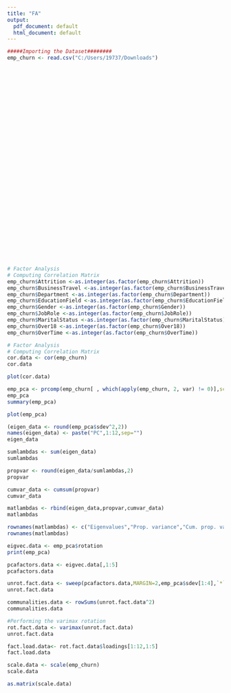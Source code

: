 ---
title: "FA"
output:
  pdf_document: default
  html_document: default
---
```{r}
#####Importing the Dataset########
emp_churn <- read.csv("C:/Users/19737/Downloads")



































```
```{r}
# Factor Analysis
# Computing Correlation Matrix
emp_churn$Attrition <-as.integer(as.factor(emp_churn$Attrition))
emp_churn$BusinessTravel <-as.integer(as.factor(emp_churn$BusinessTravel))
emp_churn$Department <-as.integer(as.factor(emp_churn$Department))
emp_churn$EducationField <-as.integer(as.factor(emp_churn$EducationField))
emp_churn$Gender <-as.integer(as.factor(emp_churn$Gender))
emp_churn$JobRole <-as.integer(as.factor(emp_churn$JobRole))
emp_churn$MaritalStatus <-as.integer(as.factor(emp_churn$MaritalStatus))
emp_churn$Over18 <-as.integer(as.factor(emp_churn$Over18))
emp_churn$OverTime <-as.integer(as.factor(emp_churn$OverTime))
```
```{r}
# Factor Analysis
# Computing Correlation Matrix
cor.data <- cor(emp_churn)
cor.data
```
```{r}
plot(cor.data)
```
```{r}
emp_pca <- prcomp(emp_churn[ , which(apply(emp_churn, 2, var) != 0)],scale.=TRUE)
emp_pca
summary(emp_pca)
```
```{r}
plot(emp_pca)
```
```{r}
(eigen_data <- round(emp_pca$sdev^2,2))
names(eigen_data) <- paste("PC",1:12,sep="")
eigen_data
```
```{r}
sumlambdas <- sum(eigen_data)
sumlambdas
```
```{r}
propvar <- round(eigen_data/sumlambdas,2)
propvar
```
```{r}
cumvar_data <- cumsum(propvar)
cumvar_data
```
```{r}
matlambdas <- rbind(eigen_data,propvar,cumvar_data)
matlambdas
```
```{r}
rownames(matlambdas) <- c("Eigenvalues","Prop. variance","Cum. prop. variance")
rownames(matlambdas)
```
```{r}
eigvec.data <- emp_pca$rotation
print(emp_pca)
```
```{r}
pcafactors.data <- eigvec.data[,1:5]
pcafactors.data
```
```{r}
unrot.fact.data <- sweep(pcafactors.data,MARGIN=2,emp_pca$sdev[1:4],`*`)
unrot.fact.data
```
```{r}
communalities.data <- rowSums(unrot.fact.data^2)
communalities.data
```
```{r}
#Performing the varimax rotation
rot.fact.data <- varimax(unrot.fact.data)
unrot.fact.data
```
```{r}
fact.load.data<- rot.fact.data$loadings[1:12,1:5]
fact.load.data
```
```{r}
scale.data <- scale(emp_churn)
scale.data
```
```{r}
as.matrix(scale.data)
```


